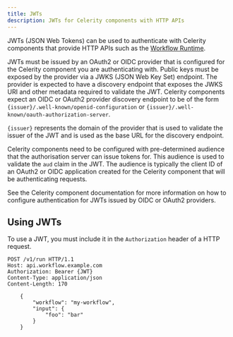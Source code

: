 ```yaml
---
title: JWTs
description: JWTs for Celerity components with HTTP APIs
---
```


JWTs (JSON Web Tokens) can be used to authenticate with Celerity components that provide HTTP APIs such as the [Workflow Runtime](/docs/workflow-runtime).

JWTs must be issued by an OAuth2 or OIDC provider that is configured for the Celerity component you are authenticating with. Public keys must be exposed by the provider via a JWKS (JSON Web Key Set) endpoint.
The provider is expected to have a discovery endpoint that exposes the JWKS URI and other metadata required to validate the JWT. Celerity components expect an OIDC or OAuth2 provider discovery endpoint to be of the form `{issuer}/.well-known/openid-configuration` or `{issuer}/.well-known/oauth-authorization-server`.

`{issuer}` represents the domain of the provider that is used to validate the issuer of the JWT and is used as the base URL for the discovery endpoint.

Celerity components need to be configured with pre-determined audience that the authorisation server can issue tokens for. This audience is used to validate the `aud` claim in the JWT. The audience is typically the client ID of an OAuth2 or OIDC application created for the Celerity component that will be authenticating requests.

See the Celerity component documentation for more information on how to configure authentication for JWTs issued by OIDC or OAuth2 providers.

## Using JWTs

To use a JWT, you must include it in the `Authorization` header of a HTTP request.

```
POST /v1/run HTTP/1.1
Host: api.workflow.example.com
Authorization: Bearer {JWT}
Content-Type: application/json
Content-Length: 170
    
    {
        "workflow": "my-workflow",
        "input": {
            "foo": "bar"
        }
    }
```
